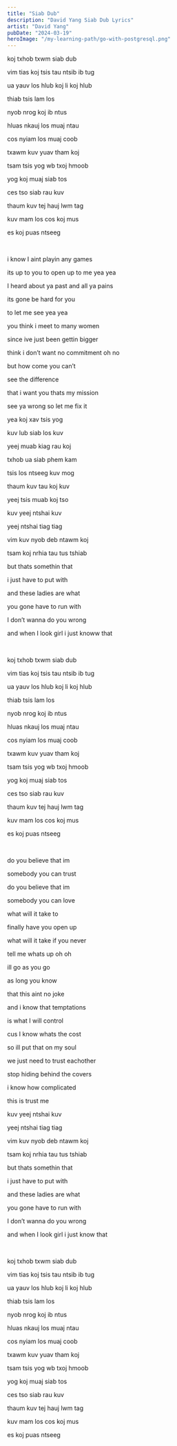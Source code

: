 ```yaml
---
title: "Siab Dub"
description: "David Yang Siab Dub Lyrics"
artist: "David Yang"
pubDate: "2024-03-19"
heroImage: "/my-learning-path/go-with-postgresql.png"
---
```


koj txhob txwm siab dub

vim tias koj tsis tau ntsib ib tug

ua yauv los hlub koj li koj hlub

thiab tsis lam los

nyob nrog koj ib ntus

hluas nkauj los muaj ntau

cos nyiam los muaj coob

txawm kuv yuav tham koj

tsam tsis yog wb txoj hmoob

yog koj muaj siab tos

ces tso siab rau kuv

thaum kuv tej hauj lwm tag

kuv mam los cos koj mus

es koj puas ntseeg

<br />

i know I aint playin any games

its up to you to open up to me yea yea

I heard about ya past and all ya pains

its gone be hard for you

to let me see yea yea

you think i meet to many women

since ive just been gettin bigger

think i don’t want no commitment oh no

but how come you can’t

see the difference

that i want you thats my mission

see ya wrong so let me fix it

yea koj xav tsis yog

kuv lub siab los kuv

yeej muab kiag rau koj

txhob ua siab phem kam

tsis los ntseeg kuv mog

thaum kuv tau koj kuv

yeej tsis muab koj tso

kuv yeej ntshai kuv

yeej ntshai tiag tiag

vim kuv nyob deb ntawm koj

tsam koj nrhia tau tus tshiab

but thats somethin that

i just have to put with

and these ladies are what

you gone have to run with

I don’t wanna do you wrong

and when I look girl i just knoww that

<br />

koj txhob txwm siab dub

vim tias koj tsis tau ntsib ib tug

ua yauv los hlub koj li koj hlub

thiab tsis lam los

nyob nrog koj ib ntus

hluas nkauj los muaj ntau

cos nyiam los muaj coob

txawm kuv yuav tham koj

tsam tsis yog wb txoj hmoob

yog koj muaj siab tos

ces tso siab rau kuv

thaum kuv tej hauj lwm tag

kuv mam los cos koj mus

es koj puas ntseeg

<br />

do you believe that im

somebody you can trust

do you believe that im

somebody you can love

what will it take to

finally have you open up

what will it take if you never

tell me whats up oh oh

ill go as you go

as long you know

that this aint no joke

and i know that temptations

is what I will control

cus I know whats the cost

so ill put that on my soul

we just need to trust eachother

stop hiding behind the covers

i know how complicated

this is trust me

kuv yeej ntshai kuv

yeej ntshai tiag tiag

vim kuv nyob deb ntawm koj

tsam koj nrhia tau tus tshiab

but thats somethin that

i just have to put with

and these ladies are what

you gone have to run with

I don’t wanna do you wrong

and when I look girl i just know that

<br />

koj txhob txwm siab dub

vim tias koj tsis tau ntsib ib tug

ua yauv los hlub koj li koj hlub

thiab tsis lam los

nyob nrog koj ib ntus

hluas nkauj los muaj ntau

cos nyiam los muaj coob

txawm kuv yuav tham koj

tsam tsis yog wb txoj hmoob

yog koj muaj siab tos

ces tso siab rau kuv

thaum kuv tej hauj lwm tag

kuv mam los cos koj mus

es koj puas ntseeg
